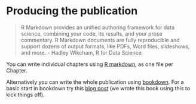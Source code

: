 # Producing the publication {#pub}

> R Markdown provides an unified authoring framework for data science, combining your code, its results, and your prose commentary. R Markdown documents are fully reproducible and support dozens of output formats, like PDFs, Word files, slideshows, and more. - Hadley Wikcham, R for Data Science

You can write individual chapters using [R markdown](http://r4ds.had.co.nz/r-markdown.html), as one file per Chapter.  

Alternatively you can write the whole publication using [bookdown](https://bookdown.org/yihui/bookdown/). For a basic start in bookdown try this [blog post](http://seankross.com/2016/11/17/How-to-Start-a-Bookdown-Book.html) (we wrote this book using this to kick things off).  